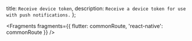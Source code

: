   title: `Receive device token`,
  description: `Receive a device token for use with push notifications.`
};


<Fragments fragments={{ flutter: commonRoute, 'react-native': commonRoute }} />
